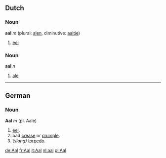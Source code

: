 ==Dutch==
===Noun===
'''aal''' ''m'' (plural: [[alen]], diminutive: [[aaltje]])

# [[eel]]

===Noun===
'''aal''' ''n''

# [[ale]]

----

==German==
===Noun===
'''Aal''' ''m'' (pl. Aale)
# [[eel]].
# bad [[crease]] or [[crumple]].
# ''(slang)'' [[torpedo]].

[[de:Aal]]
[[fr:Aal]]
[[it:Aal]]
[[nl:aal]]
[[pl:Aal]]